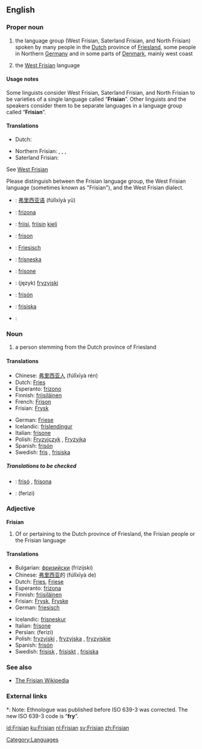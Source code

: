 {{wikipedia|dab=Frisian}}
==English==

===Proper noun===
{{en-proper noun}}

# the language group (West Frisian, Saterland Frisian, and North Frisian) spoken by many people in the [[Dutch]] province of [[Friesland]], some people in Northern [[Germany]] and in some parts of [[Denmark]], mainly west coast
# {{context|Netherlands}} the [[West Frisian]] language

====Usage notes====
Some linguists consider West Frisian, Saterland Frisian, and North Frisian to be varieties of a single language called “'''Frisian'''”.  Other linguists and the speakers consider them to be separate languages in a language group called “'''Frisian'''”.

====Translations====
{{trans-top|the Frisian language group}}
*Dutch: {{t|nl|Fries|n}}
{{trans-mid}}
*Northern Frisian: {{t|frr|Frasch}}, {{t|frr|Fresk}}, {{t|frr|Freesk}}, {{t|frr|Friisk}}
*Saterland Frisian: {{t|frs|Fräisch}}
{{trans-bottom}}

{{trans-top|the West Frisian language}}
See [[West Frisian]]
{{trans-bottom}}

{{checktrans}}
Please distinguish between the Frisian language group, the West Frisian language (sometimes known as "Frisian"), and the West Frisian dialect.
*{{ttbc|Chinese}}: [[弗里西亚语]] (fúlǐxīyà yǔ)
*{{ttbc|Esperanto}}: [[frizona]]
*{{ttbc|Finnish}}: [[friisi]], [[friisi|friisin]] [[kieli]]
*{{ttbc|French}}: [[frison]] {{m}}
*{{ttbc|German}}: [[Friesisch]] {{n}}
*{{ttbc|Icelandic}}: [[frísneska]] {{f}}
*{{ttbc|Italian}}: [[frisone]] {{m}}
*{{ttbc|Polish}}: (język) [[fryzyjski]] {{m}}
*{{ttbc|Spanish}}: [[frisón]] {{m}}
*{{ttbc|Swedish}}: [[frisiska]] {{c}}
*{{ttbc|West Frisian}}: {{t|fry|Frysk}}

===Noun===
{{en-noun}}

# a person stemming from the Dutch province of Friesland

====Translations====
{{trans-top|a person stemming from the Dutch province of Friesland}}
*Chinese: [[弗里西亚人]] (fúlǐxīyà rén)
*Dutch: [[Fries]] {{m}}
*Esperanto: [[frizono]]
*Finnish: [[friisiläinen]]
*French: [[Frison]] {{m}}
*Frisian: [[Frysk]] {{m}}
{{trans-mid}}
*German: [[Friese]] {{m}}
*Icelandic: [[fríslendingur]] {{m}}
*Italian: [[frisone]] {{m}}
*Polish: [[Fryzyjczyk]] {{m}}, [[Fryzyjka]] {{f}}
*Spanish: [[frisón]] {{m}}
*Swedish: [[fris]] {{m}}, [[frisiska]] {{f}}
{{trans-bottom}}

=====Translations to be checked=====
{{checktrans}}
{{top}}
*{{ttbc|Catalan}}: [[frisó]] {{m}}, [[frisona]] {{f}}
{{mid}}
*{{ttbc|Persian}}: {{FAchar|[[فریزی]]}} (ferizi)
{{bottom}}

===Adjective===
'''Frisian'''

# Of or pertaining to the Dutch province of Friesland, the Frisian people or the Frisian language

====Translations====
{{top}}
*Bulgarian: [[фризийски]] (frizijski) {{m}}
*Chinese: [[弗里西亚]]的 (fúlǐxīyà de)
*Dutch: [[Fries]], [[Friese]]
*Esperanto: [[frizona]]
*Finnish: [[friisiläinen]]
*Frisian: [[Frysk]], [[Fryske]]
*German: [[friesisch]]
{{mid}}
*Icelandic: [[frísneskur]]
*Italian: [[frisone]]
*Persian: {{FAchar|[[فریزی]]}} (ferizi)
*Polish: [[fryzyjski]] {{m}}, [[fryzyjska]] {{f}}, [[fryzyjskie]] {{n}}
*Spanish: [[frisón]]
*Swedish: [[frisisk]] {{c}}, [[frisiskt]] {{n}}, [[frisiska]] {{p}}
{{bottom}}

===See also===
{{interwiktionary|code=fy}}
* [http://fy.wikipedia.org/wiki/Haadside The Frisian Wikipedia]

===External links===
{{ethnologue|lang=Northern Frisian|code=frr}}
{{ethnologue|lang=Western Frisian|code=fri}}
*: Note: Ethnologue was published before ISO 639-3 was corrected.  The new ISO 639-3 code is “'''fry'''”.

[[Category:Languages]]

[[id:Frisian]]
[[ku:Frisian]]
[[nl:Frisian]]
[[sv:Frisian]]
[[zh:Frisian]]